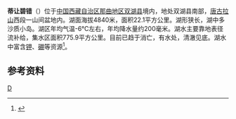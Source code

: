 {{ViewTibetanScript}}
{{Infobox_lake
 |湖泊名稱 =蒂让碧错
 |湖泊照片 = 
 |湖泊照片標題 = 
 |測深圖 =
 |測深圖標題 =
 |湖泊所在地 = [[中国|中国]][[西藏|西藏]]
 |座標 = {{coord |33|03|N|89|04|E|display=inline,title|scale:500000_type:waterbody_region:CN}}
 |湖泊類別 = [[咸水湖|咸水湖]]
 |流入 =[[碱水河|碱水河]]等
 |流出 = 
 |集水區面積 =775.9平方公里
 |集水區國家 =
 |湖泊長度 =11公里
 |湖泊闊度 = 最大3.7公里<br />平均2公里
 |湖泊面積 =22.1平方公里
 |平均深度 =
 |最深深度 = 
 |水體體積 = 
 |湖水停留時間 =
 |湖岸線長度 =39公里
 |海拔高度 = 4840米
 |湖中島嶼 =
 |湖邊城鎮 =
}}
{{Location map
 |China Tibet
 |mark=<!--dot-->Blue pog.svg
 |lat_deg=33|lat_min=03|lat_sec =
 |lon_deg=89|lon_min=04|lon_sec =
 |caption=蒂让碧错在[[西藏|西藏]]的位置。
 |position=right
 |width=350
 |float=right
}}
'''蒂让碧错'''（{{bo|z=དེའུ་རངས་བུལ་མཚོ།|w=de'u rangs bul mtsho|t=Deurang Bültso}}）位于[[中国|中国]][[西藏自治区|西藏自治区]][[那曲地区|那曲地区]][[双湖县|双湖县]]境内，地处双湖县南部，[[唐古拉山|唐古拉山]]西段一山间盆地内。湖面海拔4840米，面积22.1平方公里。湖形狭长，湖中多沙质小岛。湖区年均气温-6℃左右，年均降水量约200毫米。湖水主要靠地表径流补给，集水区面积775.9平方公里。目前已趋于消亡，有水处，清澈见底。湖水中富含[[钾|钾]]、[[硼|硼]]等资源<ref>{{cite book zh |author=王苏民 窦鸿身 |title=中国湖泊志 |format=M |edition=1 |location=北京 |publisher=科学出版社 |date=1998|pages=452|id= ISBN 7-03-006706-1}}</ref>。
==参考资料==
{{reflist}}

[[Category:双湖县湖泊|D]]